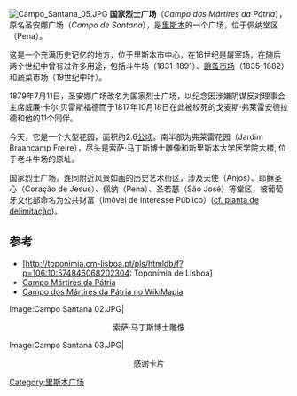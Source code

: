 [[Image:Campo_Santana_05.JPG|right]]
'''国家烈士广场'''（''Campo dos Mártires da Pátria''），原名圣安娜广场（''Campo de Santana''），是[[里斯本|里斯本]]的一个广场，位于佩纳堂区（Pena）。

这是一个充满历史记忆的地方，位于里斯本市中心，在16世纪是屠宰场，在随后两个世纪中曾有过许多用途，包括斗牛场（1831-1891）、[[跳蚤市场|跳蚤市场]]（1835-1882）和蔬菜市场（19世纪中叶）。

1879年7月11日，圣安娜广场改名为国家烈士广场，以纪念因涉嫌阴谋反对理事会主席威廉·卡尔·贝雷斯福德而于1817年10月18日在此被绞死的戈麦斯·弗莱雷安德拉德和他的11个同伴。

今天，它是一个大型花园，面积约2.6[[公顷|公顷]]。南半部为弗莱雷花园（Jardim Braancamp Freire），尽头是索萨·马丁斯博士雕像和新里斯本大学医学院大楼, 位于老斗牛场的原址。

国家烈士广场，连同附近风景如画的历史艺术街区，涉及天使（Anjos）、耶稣圣心（Coração de Jesus）、佩纳（Pena）、圣若瑟（São José）等堂区，被葡萄牙文化部命名为公共财富（Imóvel de Interesse Público）([http://dre.pt/pdf1sdip/1996/03/056b00/04480457.PDF cf. planta de delimitação]{{Wayback|url=http://dre.pt/pdf1sdip/1996/03/056b00/04480457.PDF |date=20140628152317 }})。

==参考==
* [http://toponimia.cm-lisboa.pt/pls/htmldb/f?p=106:10:574846068202304: Toponímia de Lisboa]{{dead link|date=2018年5月 |bot=InternetArchiveBot |fix-attempted=yes }}
* [http://www.lifecooler.com/edicoes/lifecooler/desenvRegArtigo.asp?reg=306062&catbn=12 Campo Mártires da Pátria]{{dead link|date=2017年12月 |bot=InternetArchiveBot |fix-attempted=yes }}
* [http://WikiMapia.org/#lat=38.72173&lon=-9.1399384&z=17&l=0&m=s&v=2 Campo dos Mártires da Pátria no WikiMapia]{{Wayback|url=http://wikimapia.org/#lat=38.72173&lon=-9.1399384&z=17&l=0&m=s&v=2 |date=20190808101826 }}

<gallery>
Image:Campo Santana 02.JPG|<center>索萨·马丁斯博士雕像</center>
Image:Campo Santana 03.JPG|<center>感谢卡片</center>
</gallery>
[[Category:里斯本广场|Category:里斯本广场]]